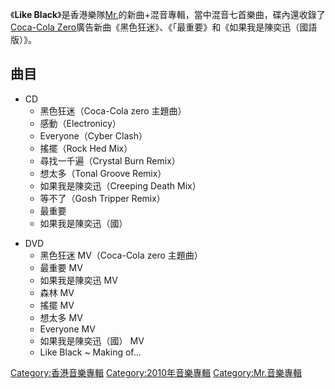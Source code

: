{{Infobox album
| Name           = Like Black
| Type           = 混音專輯
| Artist         = [[Mr.|Mr.]]
| Cover          =
| Alt            =
| Released       = 2010年2月5日
| Recorded       =2010年
| Genre          = [[流行音樂|流行]]、[[混音|混音]]、[[搖滾|搖滾]]
| Length         =
| Label          = [[新藝寶唱片|新藝寶唱片]]
| Producer       = 
| Reviews        =
* [[新浪網|新浪網]]音樂 {{Rating-5|4.5}} [https://web.archive.org/web/20100326065717/http://music.sina.com.hk/cgi-bin/album/main.cgi?id=10578 連結]
| Last album     = [[If_I_Am...|If I Am...]]<br>（2009年）
| This album     = '''Like Black'''<br>（2010年）
| Next album     = [[Everyone_Concert_01|Everyone Concert 01]]<br>（2010年）
}}
《'''Like Black'''》是香港樂隊[[Mr.|Mr.]]的新曲+混音專輯，當中混音七首樂曲，碟內還收錄了[[Coca-Cola_Zero|Coca-Cola Zero]]廣告新曲《黑色狂迷》、《「最重要》和《如果我是陳奕迅（國語版）》。

== 曲目 ==
*CD
**黑色狂迷（Coca-Cola zero 主題曲）
**感動（Electronicy）
**Everyone（Cyber Clash）
**搖擺（Rock Hed Mix）
**尋找一千遍（Crystal Burn Remix）
**想太多（Tonal Groove Remix）
**如果我是陳奕迅（Creeping Death Mix）
**等不了（Gosh Tripper Remix）
**最重要
**如果我是陳奕迅（國）

*DVD
**黑色狂迷 MV（Coca-Cola zero 主題曲）
**最重要 MV
**如果我是陳奕迅 MV
**森林 MV
**搖擺 MV
**想太多 MV
**Everyone MV
**如果我是陳奕迅（國） MV
**Like Black ~ Making of...

[[Category:香港音樂專輯|Category:香港音樂專輯]]
[[Category:2010年音樂專輯|Category:2010年音樂專輯]]
[[Category:Mr.音樂專輯|Category:Mr.音樂專輯]]